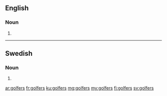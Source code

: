 ==English==

===Noun===
{{head|en|plural}}

# {{plural of|golfer|lang=en}}

----

==Swedish==

===Noun===
{{head|sv|noun form}}

# {{sv-noun-form-indef-gen-pl|golf}}

[[ar:golfers]]
[[fr:golfers]]
[[ku:golfers]]
[[mg:golfers]]
[[my:golfers]]
[[fi:golfers]]
[[sv:golfers]]